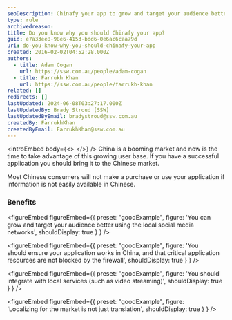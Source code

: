 ```yaml
---
seoDescription: Chinafy your app to grow and target your audience better using local social media networks, ensure application resources are not blocked by China's firewall, integrate with local services, and localize for market nuances beyond translation.
type: rule
archivedreason:
title: Do you know why you should Chinafy your app?
guid: e7a33ee8-98e6-4153-bdd6-0e6ac6caa79d
uri: do-you-know-why-you-should-chinafy-your-app
created: 2016-02-02T04:52:28.000Z
authors:
  - title: Adam Cogan
    url: https://ssw.com.au/people/adam-cogan
  - title: Farrukh Khan
    url: https://ssw.com.au/people/farrukh-khan
related: []
redirects: []
lastUpdated: 2024-06-08T03:27:17.000Z
lastUpdatedBy: Brady Stroud [SSW]
lastUpdatedByEmail: bradystroud@ssw.com.au
createdBy: FarrukhKhan
createdByEmail: FarrukhKhan@ssw.com.au
---
```


<introEmbed
  body={<>
<introYoutube url="https://www.youtube.com/embed/-FvYcZ70VHY" description="" />
  </>}
/>
China is a booming market and now is the time to take advantage of this growing user base. If you have a successful application you should bring it to the Chinese market.

Most Chinese consumers will not make a purchase or use your application if information is not easily available in Chinese.

### Benefits

<figureEmbed figureEmbed={{
  preset: "goodExample",
  figure: 'You can grow and target your audience better using the local social media networks',
  shouldDisplay: true
} } />


<figureEmbed figureEmbed={{
  preset: "goodExample",
  figure: 'You should ensure your application works in China, and that critical application resources are not blocked by the firewall',
  shouldDisplay: true
} } />


<figureEmbed figureEmbed={{
  preset: "goodExample",
  figure: 'You should integrate with local services (such as video streaming)',
  shouldDisplay: true
} } />


<figureEmbed figureEmbed={{
  preset: "goodExample",
  figure: 'Localizing for the market is not just translation',
  shouldDisplay: true
} } />

